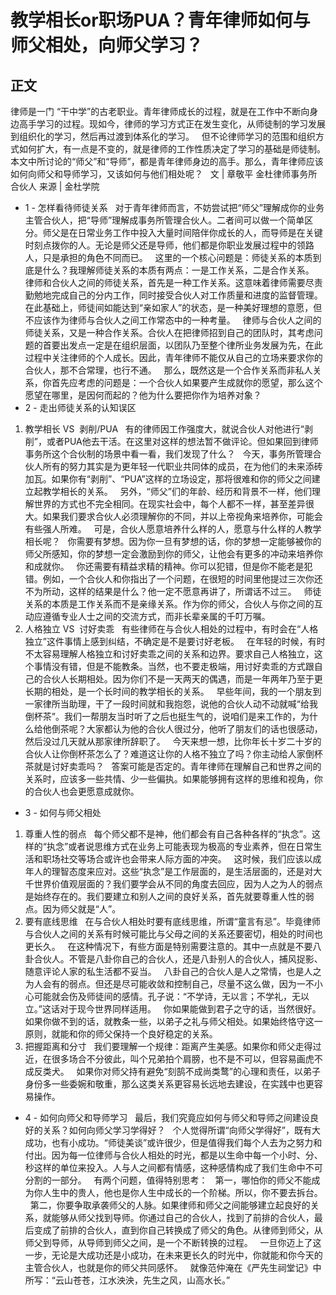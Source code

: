 # 教学相长or职场PUA？青年律师如何与师父相处，向师父学习？
## 正文
律师是一门 “干中学”的古老职业。青年律师成长的过程，就是在工作中不断向身边高手学习的过程。现如今，律师的学习方式正在发生变化，从师徒制的学习发展到组织化的学习，然后再过渡到体系化的学习。
 
但不论律师学习的范围和组织方式如何扩大，有一点是不变的，就是律师的工作性质决定了学习的基础是师徒制。本文中所讨论的“师父”和“导师”，都是青年律师身边的高手。那么，青年律师应该如何向师父和导师学习，又该如何与他们相处呢？
 
文 | 章敬平 金杜律师事务所合伙人
来源 | 金杜学院
 
- 1 -
怎样看待师徒关系
 
对于青年律师而言，不妨尝试把“师父”理解成你的业务主管合伙人，把“导师”理解成事务所管理合伙人。二者间可以做一个简单区分。师父是在日常业务工作中投入大量时间陪伴你成长的人，而导师是在关键时刻点拨你的人。无论是师父还是导师，他们都是你职业发展过程中的领路人，只是承担的角色不同而已。
 
这里的一个核心问题是：师徒关系的本质到底是什么？我理解师徒关系的本质有两点：一是工作关系，二是合作关系。
 
律师和合伙人之间的师徒关系，首先是一种工作关系。这意味着律师需要尽责勤勉地完成自己的分内工作，同时接受合伙人对工作质量和进度的监督管理。在此基础上，师徒间如能达到“亲如家人”的状态，是一种美好理想的意愿，但不应该作为律师与合伙人之间工作常态中的一种考量。
 
律师与合伙人之间的师徒关系，又是一种合作关系。合伙人在把律师招到自己的团队时，其考虑问题的首要出发点一定是在组织层面，以团队乃至整个律所业务发展为先，在此过程中关注律师的个人成长。因此，青年律师不能仅从自己的立场来要求你的合伙人，那不合常理，也行不通。
 
那么，既然这是一个合作关系而非私人关系，你首先应考虑的问题是：一个合伙人如果要产生成就你的愿望，那么这个愿望在哪里，是因何而起的？他为什么要把你作为培养对象？
 
- 2 -
走出师徒关系的认知误区
 
1. 教学相长 VS  剥削/PUA
 
有的律师因工作强度大，就说合伙人对他进行“剥削”，或者PUA他去干活。在这里对这样的想法暂不做评论。但如果回到律师事务所这个合伙制的场景中看一看，我们发现了什么？
 
今天，事务所管理合伙人所有的努力其实是为更年轻一代职业共同体的成员，在为他们的未来添砖加瓦。如果你有“剥削”、“PUA”这样的立场设定，那将很难和你的师父之间建立起教学相长的关系。
 
另外，“师父”们的年龄、经历和背景不一样，他们理解世界的方式也不完全相同。在现实社会中，每个人都不一样，甚至差异很大。如果我们要求合伙人必须理解你的不同，并以上帝视角来培养你，可能会有些强人所难。
 
可是，合伙人愿意培养什么样的人，愿意与什么样的人教学相长呢？
 
你需要有梦想。因为你一旦有梦想的话，你的梦想一定能够被你的师父所感知，你的梦想一定会激励到你的师父，让他会有更多的冲动来培养你和成就你。
 
你还需要有精益求精的精神。你可以犯错，但是你不能老是犯错。例如，一个合伙人和你指出了一个问题，在很短的时间里他提过三次你还不为所动，这样的结果是什么？他一定不愿意再讲了，所谓话不过三。
 
师徒关系的本质是工作关系而不是亲缘关系。作为你的师父，合伙人与你之间的互动应遵循专业人士之间的交流方式，而非长辈亲属的千叮万嘱。
 
2. 人格独立 VS  讨好卖乖
 
有些律师在与合伙人相处的过程中，有时会在“人格独立”这件事情上感到纠结，不确定是不是要讨好老板。
 
在年轻的时候，有时不太容易理解人格独立和讨好卖乖之间的关系和边界。要求自己人格独立，这个事情没有错，但是不能教条。当然，也不要走极端，用讨好卖乖的方式跟自己的合伙人长期相处。因为你们不是一天两天的偶遇，而是一年两年乃至于更长期的相处，是一个长时间的教学相长的关系。
 
早些年间，我的一个朋友到一家律所当助理，干了一段时间就和我抱怨，说他的合伙人动不动就喊“给我倒杯茶”。我们一帮朋友当时听了之后也挺生气的，说咱们是来工作的，为什么给他倒茶呢？大家都认为他的合伙人很过分，他听了朋友们的话也很感动，然后没过几天就从那家律所辞职了。
 
今天来想一想，比你年长十岁二十岁的合伙人让你倒杯茶怎么了？难道这让你的人格不独立了吗？你主动给人家倒杯茶就是讨好卖乖吗？
 
答案可能是否定的。青年律师在理解自己和世界之间的关系时，应该多一些共情、少一些偏执。如果能够拥有这样的思维和视角，你的合伙人也会更愿意成就你。
 
- 3 -
如何与师父相处
 
1. 尊重人性的弱点
 
每个师父都不是神，他们都会有自己各种各样的“执念”。这样的“执念”或者说思维方式在业务上可能表现为极高的专业素养，但在日常生活和职场社交等场合或许也会带来人际方面的冲突。
 
这时候，我们应该以成年人的理智态度来应对。这些“执念”是工作层面的，是生活层面的，还是对大千世界价值观层面的？我们要学会从不同的角度去回应，因为人之为人的弱点是始终存在的。我们要建立和别人之间的良好关系，首先就要尊重人性的弱点。因为师父就是“人”。
 
2. 要有底线思维
 
在与合伙人相处时要有底线思维，所谓“童言有忌”。毕竟律师与合伙人之间的关系有时候可能比与父母之间的关系还要密切，相处的时间也更长久。
 
在这种情况下，有些方面是特别需要注意的。其中一点就是不要八卦合伙人。不管是八卦你自己的合伙人，还是八卦别人的合伙人，捕风捉影、随意评论人家的私生活都不妥当。
 
八卦自己的合伙人是人之常情，也是人之为人会有的弱点。但还是尽可能收敛和控制自己，尽量不这么做，因为一不小心可能就会伤及师徒间的感情。孔子说：“不学诗，无以言；不学礼，无以立。”这话对于现今世界同样适用。
 
你如果能做到君子之守的话，当然很好。如果你做不到的话，就教条一些，以弟子之礼与师父相处。如果始终恪守这一原则，就能和你的师父保持一个良好稳定的关系。
 
3. 把握距离和分寸
 
我们要理解一个规律：距离产生美感。如果你和师父走得过近，在很多场合不分彼此，叫个兄弟拍个肩膀，也不是不可以，但容易画虎不成反类犬。
 
如果你对师父持有避免“刻鹄不成尚类鹜”的心理和责任，以弟子身份多一些委婉和敬重，那么这类关系更容易长远地去建设，在实践中也更容易操作。
 
- 4 -
如何向师父和导师学习
 
最后，我们究竟应如何与师父和导师之间建设良好的关系？如何向师父学习学得好？
 
个人觉得所谓“向师父学得好”，既有大成功，也有小成功。“师徒美谈”或许很少，但是值得我们每个人去为之努力和付出。因为每一位律师与合伙人相处的时光，都是以生命中每一个小时、分、秒这样的单位来投入。人与人之间都有情感，这种感情构成了我们生命中不可分割的一部分。
 
有两个问题，值得特别思考：
 
第一，哪怕你的师父不能成为你人生中的贵人，他也是你人生中成长的一个阶梯。所以，你不要去拆台。
 
第二，你要争取承袭师父的人脉。如果律师和师父之间能够建立起良好的关系，就能够从师父找到导师。你通过自己的合伙人，找到了前排的合伙人，最后变成了前排的合伙人，直到你自己转换成了师父的角色。从律师到师父，从师父到导师，从导师到师父之间，是一个不断转换的过程。
 
一旦你迈上了这一步，无论是大成功还是小成功，在未来更长久的时光中，你就能和你今天的主管合伙人，也就是你的师父共同感怀。
 
就像范仲淹在《严先生祠堂记》中所写：“云山苍苍，江水泱泱，先生之风，山高水长。”
 
